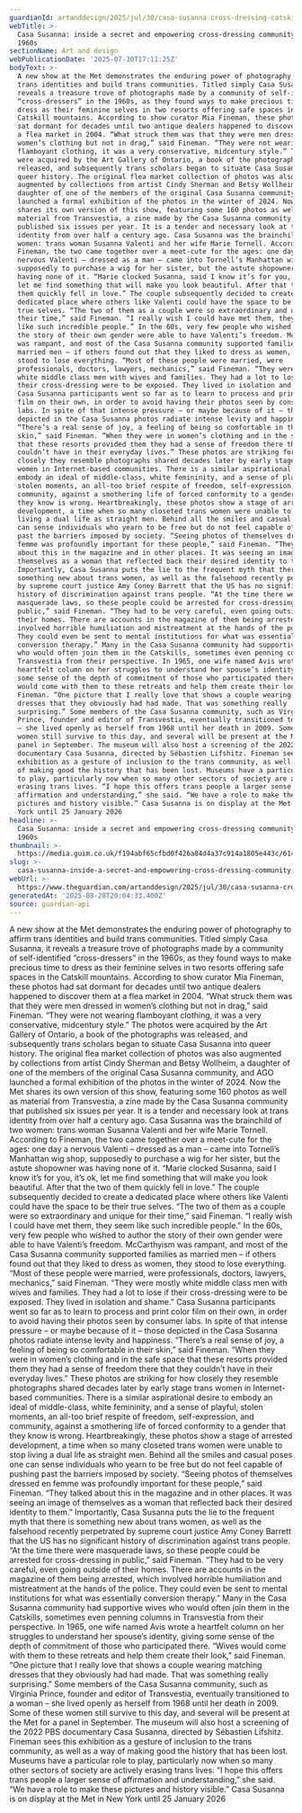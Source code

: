 ```yaml
---
guardianId: artanddesign/2025/jul/30/casa-susanna-cross-dressing-catskills
webTitle: >-
  Casa Susanna: inside a secret and empowering cross-dressing community in the
  1960s
sectionName: Art and design
webPublicationDate: '2025-07-30T17:11:25Z'
bodyText: >-
  A new show at the Met demonstrates the enduring power of photography to affirm
  trans identities and build trans communities. Titled simply Casa Susanna, it
  reveals a treasure trove of photographs made by a community of self-identified
  “cross-dressers” in the 1960s, as they found ways to make precious time to
  dress as their feminine selves in two resorts offering safe spaces in the
  Catskill mountains. According to show curator Mia Fineman, these photos had
  sat dormant for decades until two antique dealers happened to discover them at
  a flea market in 2004. “What struck them was that they were men dressed in
  women’s clothing but not in drag,” said Fineman. “They were not wearing
  flamboyant clothing, it was a very conservative, midcentury style.” The photos
  were acquired by the Art Gallery of Ontario, a book of the photographs was
  released, and subsequently trans scholars began to situate Casa Susanna into
  queer history. The original flea market collection of photos was also
  augmented by collections from artist Cindy Sherman and Betsy Wollheim, a
  daughter of one of the members of the original Casa Susanna community, and AGO
  launched a formal exhibition of the photos in the winter of 2024. Now the Met
  shares its own version of this show, featuring some 160 photos as well as
  material from Transvestia, a zine made by the Casa Susanna community that
  published six issues per year. It is a tender and necessary look at trans
  identity from over half a century ago. Casa Susanna was the brainchild of two
  women: trans woman Susanna Valenti and her wife Marie Tornell. According to
  Fineman, the two came together over a meet-cute for the ages: one day a
  nervous Valenti – dressed as a man – came into Tornell’s Manhattan wig shop,
  supposedly to purchase a wig for her sister, but the astute shopowner was
  having none of it. “Marie clocked Susanna, said I know it’s for you, it’s ok,
  let me find something that will make you look beautiful. After that the two of
  them quickly fell in love.” The couple subsequently decided to create a
  dedicated place where others like Valenti could have the space to be their
  true selves. “The two of them as a couple were so extraordinary and unique for
  their time,” said Fineman. “I really wish I could have met them, they seem
  like such incredible people.” In the 60s, very few people who wished to author
  the story of their own gender were able to have Valenti’s freedom. McCarthyism
  was rampant, and most of the Casa Susanna community supported families as
  married men – if others found out that they liked to dress as women, they
  stood to lose everything. “Most of these people were married, were
  professionals, doctors, lawyers, mechanics,” said Fineman. “They were mostly
  white middle class men with wives and families. They had a lot to lose if
  their cross-dressing were to be exposed. They lived in isolation and shame.”
  Casa Susanna participants went so far as to learn to process and print color
  film on their own, in order to avoid having their photos seen by consumer
  labs. In spite of that intense pressure – or maybe because of it – those
  depicted in the Casa Susanna photos radiate intense levity and happiness.
  “There’s a real sense of joy, a feeling of being so comfortable in their
  skin,” said Fineman. “When they were in women’s clothing and in the safe space
  that these resorts provided them they had a sense of freedom there that they
  couldn’t have in their everyday lives.” These photos are striking for how
  closely they resemble photographs shared decades later by early stage trans
  women in Internet-based communities. There is a similar aspirational desire to
  embody an ideal of middle-class, white femininity, and a sense of playful,
  stolen moments, an all-too brief respite of freedom, self-expression, and
  community, against a smothering life of forced conformity to a gender that
  they know is wrong. Heartbreakingly, these photos show a stage of arrested
  development, a time when so many closeted trans women were unable to stop
  living a dual life as straight men. Behind all the smiles and casual poses one
  can sense individuals who yearn to be free but do not feel capable of pushing
  past the barriers imposed by society. “Seeing photos of themselves dressed en
  femme was profoundly important for these people,” said Fineman. “They talked
  about this in the magazine and in other places. It was seeing an image of
  themselves as a woman that reflected back their desired identity to them.”
  Importantly, Casa Susanna puts the lie to the frequent myth that there is
  something new about trans women, as well as the falsehood recently perpetrated
  by supreme court justice Amy Coney Barrett that the US has no significant
  history of discrimination against trans people. “At the time there were
  masquerade laws, so these people could be arrested for cross-dressing in
  public,” said Fineman. “They had to be very careful, even going outside of
  their homes. There are accounts in the magazine of them being arrested, which
  involved horrible humiliation and mistreatment at the hands of the police.
  They could even be sent to mental institutions for what was essentially
  conversion therapy.” Many in the Casa Susanna community had supportive wives
  who would often join them in the Catskills, sometimes even penning columns in
  Transvestia from their perspective. In 1965, one wife named Avis wrote a
  heartfelt column on her struggles to understand her spouse’s identity, giving
  some sense of the depth of commitment of those who participated there. “Wives
  would come with them to these retreats and help them create their look,” said
  Fineman. “One picture that I really love that shows a couple wearing matching
  dresses that they obviously had had made. That was something really
  surprising.” Some members of the Casa Susanna community, such as Virginia
  Prince, founder and editor of Transvestia, eventually transitioned to a woman
  – she lived openly as herself from 1968 until her death in 2009. Some of these
  women still survive to this day, and several will be present at the Met for a
  panel in September. The museum will also host a screening of the 2022 PBS
  documentary Casa Susanna, directed by Sébastien Lifshitz. Fineman sees this
  exhibition as a gesture of inclusion to the trans community, as well as a way
  of making good the history that has been lost. Museums have a particular role
  to play, particularly now when so many other sectors of society are actively
  erasing trans lives. “I hope this offers trans people a larger sense of
  affirmation and understanding,” she said. “We have a role to make these
  pictures and history visible.” Casa Susanna is on display at the Met in New
  York until 25 January 2026
headline: >-
  Casa Susanna: inside a secret and empowering cross-dressing community in the
  1960s
thumbnail: >-
  https://media.guim.co.uk/f194abf65cfbd0f426a84d4a37c914a1805e443c/614_291_2295_1836/500.jpg
slug: >-
  casa-susanna-inside-a-secret-and-empowering-cross-dressing-community-in-the-1960s
webUrl: >-
  https://www.theguardian.com/artanddesign/2025/jul/30/casa-susanna-cross-dressing-catskills
generatedAt: '2025-08-28T20:04:33.400Z'
source: guardian-api
---
```

A new show at the Met demonstrates the enduring power of photography to affirm trans identities and build trans communities. Titled simply Casa Susanna, it reveals a treasure trove of photographs made by a community of self-identified “cross-dressers” in the 1960s, as they found ways to make precious time to dress as their feminine selves in two resorts offering safe spaces in the Catskill mountains. According to show curator Mia Fineman, these photos had sat dormant for decades until two antique dealers happened to discover them at a flea market in 2004. “What struck them was that they were men dressed in women’s clothing but not in drag,” said Fineman. “They were not wearing flamboyant clothing, it was a very conservative, midcentury style.” The photos were acquired by the Art Gallery of Ontario, a book of the photographs was released, and subsequently trans scholars began to situate Casa Susanna into queer history. The original flea market collection of photos was also augmented by collections from artist Cindy Sherman and Betsy Wollheim, a daughter of one of the members of the original Casa Susanna community, and AGO launched a formal exhibition of the photos in the winter of 2024. Now the Met shares its own version of this show, featuring some 160 photos as well as material from Transvestia, a zine made by the Casa Susanna community that published six issues per year. It is a tender and necessary look at trans identity from over half a century ago. Casa Susanna was the brainchild of two women: trans woman Susanna Valenti and her wife Marie Tornell. According to Fineman, the two came together over a meet-cute for the ages: one day a nervous Valenti – dressed as a man – came into Tornell’s Manhattan wig shop, supposedly to purchase a wig for her sister, but the astute shopowner was having none of it. “Marie clocked Susanna, said I know it’s for you, it’s ok, let me find something that will make you look beautiful. After that the two of them quickly fell in love.” The couple subsequently decided to create a dedicated place where others like Valenti could have the space to be their true selves. “The two of them as a couple were so extraordinary and unique for their time,” said Fineman. “I really wish I could have met them, they seem like such incredible people.” In the 60s, very few people who wished to author the story of their own gender were able to have Valenti’s freedom. McCarthyism was rampant, and most of the Casa Susanna community supported families as married men – if others found out that they liked to dress as women, they stood to lose everything. “Most of these people were married, were professionals, doctors, lawyers, mechanics,” said Fineman. “They were mostly white middle class men with wives and families. They had a lot to lose if their cross-dressing were to be exposed. They lived in isolation and shame.” Casa Susanna participants went so far as to learn to process and print color film on their own, in order to avoid having their photos seen by consumer labs. In spite of that intense pressure – or maybe because of it – those depicted in the Casa Susanna photos radiate intense levity and happiness. “There’s a real sense of joy, a feeling of being so comfortable in their skin,” said Fineman. “When they were in women’s clothing and in the safe space that these resorts provided them they had a sense of freedom there that they couldn’t have in their everyday lives.” These photos are striking for how closely they resemble photographs shared decades later by early stage trans women in Internet-based communities. There is a similar aspirational desire to embody an ideal of middle-class, white femininity, and a sense of playful, stolen moments, an all-too brief respite of freedom, self-expression, and community, against a smothering life of forced conformity to a gender that they know is wrong. Heartbreakingly, these photos show a stage of arrested development, a time when so many closeted trans women were unable to stop living a dual life as straight men. Behind all the smiles and casual poses one can sense individuals who yearn to be free but do not feel capable of pushing past the barriers imposed by society. “Seeing photos of themselves dressed en femme was profoundly important for these people,” said Fineman. “They talked about this in the magazine and in other places. It was seeing an image of themselves as a woman that reflected back their desired identity to them.” Importantly, Casa Susanna puts the lie to the frequent myth that there is something new about trans women, as well as the falsehood recently perpetrated by supreme court justice Amy Coney Barrett that the US has no significant history of discrimination against trans people. “At the time there were masquerade laws, so these people could be arrested for cross-dressing in public,” said Fineman. “They had to be very careful, even going outside of their homes. There are accounts in the magazine of them being arrested, which involved horrible humiliation and mistreatment at the hands of the police. They could even be sent to mental institutions for what was essentially conversion therapy.” Many in the Casa Susanna community had supportive wives who would often join them in the Catskills, sometimes even penning columns in Transvestia from their perspective. In 1965, one wife named Avis wrote a heartfelt column on her struggles to understand her spouse’s identity, giving some sense of the depth of commitment of those who participated there. “Wives would come with them to these retreats and help them create their look,” said Fineman. “One picture that I really love that shows a couple wearing matching dresses that they obviously had had made. That was something really surprising.” Some members of the Casa Susanna community, such as Virginia Prince, founder and editor of Transvestia, eventually transitioned to a woman – she lived openly as herself from 1968 until her death in 2009. Some of these women still survive to this day, and several will be present at the Met for a panel in September. The museum will also host a screening of the 2022 PBS documentary Casa Susanna, directed by Sébastien Lifshitz. Fineman sees this exhibition as a gesture of inclusion to the trans community, as well as a way of making good the history that has been lost. Museums have a particular role to play, particularly now when so many other sectors of society are actively erasing trans lives. “I hope this offers trans people a larger sense of affirmation and understanding,” she said. “We have a role to make these pictures and history visible.” Casa Susanna is on display at the Met in New York until 25 January 2026
